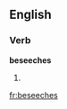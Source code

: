 ==English==

===Verb===
'''beseeches'''

# {{third-person singular of|[[beseech]]}}

[[fr:beseeches]]